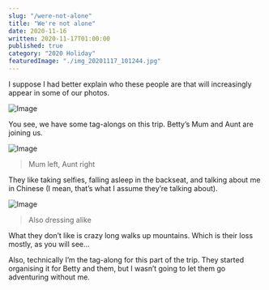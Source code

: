 ```yaml
---
slug: "/were-not-alone"
title: "We're not alone"
date: 2020-11-16
written: 2020-11-17T01:00:00
published: true
category: "2020 Holiday"
featuredImage: "./img_20201117_101244.jpg"
---
```


I suppose I had better explain who these people are that will increasingly appear in some of our photos.

![Image](img_20201116_121929.jpg)

You see, we have some tag-alongs on this trip. Betty’s Mum and Aunt are joining us.

![Image](img_20201116_121021.jpg)

> Mum left, Aunt right

They like taking selfies, falling asleep in the backseat, and talking about me in Chinese (I mean, that’s what I assume they’re talking about).

![Image](img_20201117_101244.jpg)

> Also dressing alike

What they don’t like is crazy long walks up mountains. Which is their loss mostly, as you will see…

Also, technically I’m the tag-along for this part of the trip. They started organising it for Betty and them, but I wasn’t going to let them go adventuring without me.